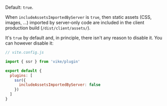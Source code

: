 
Default: `true`.

When `includeAssetsImportedByServer` is `true`, then static assets (CSS, images, ...) imported by server-only code are included in the client production build (`/dist/client/assets/`).

It's `true` by default and, in principle, there isn't any reason to disable it. You can however disable it:

```js
// vite.config.js

import { ssr } from 'vike/plugin'

export default {
  plugins: [
    ssr({
      includeAssetsImportedByServer: false
    })
  ]
}
```
